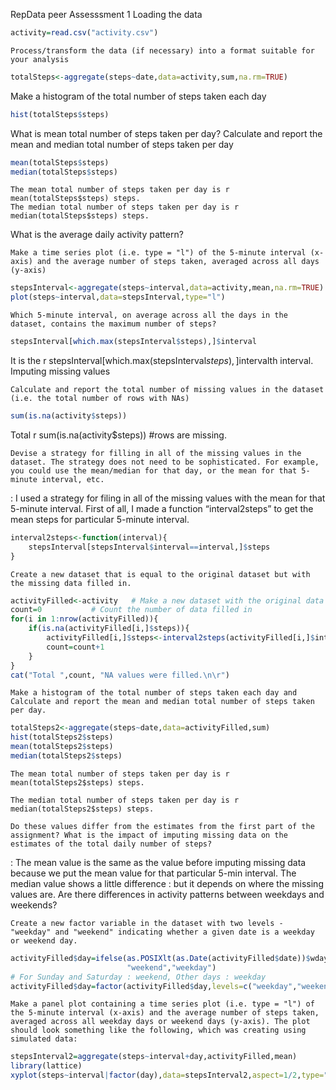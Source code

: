 
RepData peer Assesssment 1
Loading the data

```{r}
activity=read.csv("activity.csv")
```

    Process/transform the data (if necessary) into a format suitable for your analysis

```{r}
totalSteps<-aggregate(steps~date,data=activity,sum,na.rm=TRUE)
```

Make a histogram of the total number of steps taken each day

```{r}
hist(totalSteps$steps)
```
What is mean total number of steps taken per day?
    Calculate and report the mean and median total number of steps taken per day

```{r}
mean(totalSteps$steps)
median(totalSteps$steps)
```

    The mean total number of steps taken per day is r mean(totalSteps$steps) steps.
    The median total number of steps taken per day is r median(totalSteps$steps) steps.

What is the average daily activity pattern?

    Make a time series plot (i.e. type = "l") of the 5-minute interval (x-axis) and the average number of steps taken, averaged across all days (y-axis)

```{r}
stepsInterval<-aggregate(steps~interval,data=activity,mean,na.rm=TRUE)
plot(steps~interval,data=stepsInterval,type="l")
```


    Which 5-minute interval, on average across all the days in the dataset, contains the maximum number of steps?

```{r}
stepsInterval[which.max(stepsInterval$steps),]$interval
```


It is the r stepsInterval[which.max(stepsInterval$steps),]$intervalth interval.
Imputing missing values

    Calculate and report the total number of missing values in the dataset (i.e. the total number of rows with NAs)

```{r}
sum(is.na(activity$steps))
```


Total r sum(is.na(activity$steps)) #rows are missing.

    Devise a strategy for filling in all of the missing values in the dataset. The strategy does not need to be sophisticated. For example, you could use the mean/median for that day, or the mean for that 5-minute interval, etc.

: I used a strategy for filing in all of the missing values with the mean for that 5-minute interval. First of all, I made a function "interval2steps" to get the mean steps for particular 5-minute interval.

```{r}
interval2steps<-function(interval){
    stepsInterval[stepsInterval$interval==interval,]$steps
}
```


    Create a new dataset that is equal to the original dataset but with the missing data filled in.

 
```{r}
activityFilled<-activity   # Make a new dataset with the original data
count=0           # Count the number of data filled in
for(i in 1:nrow(activityFilled)){
    if(is.na(activityFilled[i,]$steps)){
        activityFilled[i,]$steps<-interval2steps(activityFilled[i,]$interval)
        count=count+1
    }
}
cat("Total ",count, "NA values were filled.\n\r") 
```

    Make a histogram of the total number of steps taken each day and Calculate and report the mean and median total number of steps taken per day.

```{r}
totalSteps2<-aggregate(steps~date,data=activityFilled,sum)
hist(totalSteps2$steps)
mean(totalSteps2$steps)
median(totalSteps2$steps)
```


    The mean total number of steps taken per day is r mean(totalSteps2$steps) steps.

    The median total number of steps taken per day is r median(totalSteps2$steps) steps.

    Do these values differ from the estimates from the first part of the assignment? What is the impact of imputing missing data on the estimates of the total daily number of steps?

: The mean value is the same as the value before imputing missing data because we put the mean value for that particular 5-min interval. The median value shows a little difference : but it depends on where the missing values are.
Are there differences in activity patterns between weekdays and weekends?

    Create a new factor variable in the dataset with two levels - "weekday" and "weekend" indicating whether a given date is a weekday or weekend day.

```{r}
activityFilled$day=ifelse(as.POSIXlt(as.Date(activityFilled$date))$wday%%6==0,
                          "weekend","weekday")
# For Sunday and Saturday : weekend, Other days : weekday 
activityFilled$day=factor(activityFilled$day,levels=c("weekday","weekend"))
```


    Make a panel plot containing a time series plot (i.e. type = "l") of the 5-minute interval (x-axis) and the average number of steps taken, averaged across all weekday days or weekend days (y-axis). The plot should look something like the following, which was creating using simulated data:

```{r}
stepsInterval2=aggregate(steps~interval+day,activityFilled,mean)
library(lattice)
xyplot(steps~interval|factor(day),data=stepsInterval2,aspect=1/2,type="l")
```



